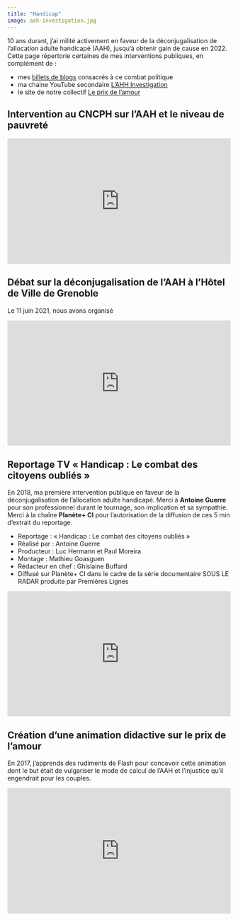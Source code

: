 ```yaml
---
title: "Handicap"
image: aah-investigation.jpg
---
```


10 ans durant, j'ai milité activement en faveur de la déconjugalisation de l'allocation adulte handicapé (AAH), jusqu'à obtenir gain de cause en 2022. Cette page répertorie certaines de mes interventions publiques, en complément de :

- mes [billets de blogs](https://www.kevinpolisano.fr/#category=handicap) consacrés à ce combat politique
- ma chaine YouTube secondaire [L'AHH Investigation](https://www.youtube.com/@laahinvestigation303)
- le site de notre collectif [Le prix de l'amour](https://leprixdelamour.fr/)

## Intervention au CNCPH sur l'AAH et le niveau de pauvreté

::: {style="position: relative; padding-bottom: 56.25%; height: 0; overflow: hidden; max-width: 100%; text-align: center;"}
<iframe src="https://www.youtube.com/embed/CcJfXE-Dk_0?si=EjS8DMUyMasT_6bx&amp;start=755" 
          title="YouTube video player" 
          frameborder="0" 
          allow="accelerometer; autoplay; clipboard-write; encrypted-media; gyroscope; picture-in-picture; web-share" 
          allowfullscreen 
          style="position: absolute; top: 0; left: 50%; transform: translateX(-50%); width: 100%; height: 100%;"> </iframe>
:::

## Débat sur la déconjugalisation de l'AAH à l'Hôtel de Ville de Grenoble 

Le 11 juin 2021, nous avons organisé

::: {style="position: relative; padding-bottom: 56.25%; height: 0; overflow: hidden; max-width: 100%; text-align: center;"}
<iframe src="https://www.youtube.com/embed/C6Q5ojTQnaI?si=m-GQpCe05oHy0eEI"
          title="YouTube video player" 
          frameborder="0" 
          allow="accelerometer; autoplay; clipboard-write; encrypted-media; gyroscope; picture-in-picture; web-share" 
          allowfullscreen 
          style="position: absolute; top: 0; left: 50%; transform: translateX(-50%); width: 100%; height: 100%;"> </iframe>
:::



## Reportage TV « Handicap : Le combat des citoyens oubliés »

En 2018, ma première intervention publique en faveur de la déconjugalisation de l'allocation adulte handicapé. Merci à **Antoine Guerre** pour son professionnel durant le tournage, son implication et sa sympathie. Merci à la chaîne **Planète+ CI** pour l’autorisation de la diffusion de ces 5 min d’extrait du reportage.

- Reportage : « Handicap : Le combat des citoyens oubliés »
- Réalisé par : Antoine Guerre
- Producteur : Luc Hermann et Paul Moreira
- Montage : Mathieu Goasguen
- Rédacteur en chef : Ghislaine Buffard
- Diffusé sur Planète+ CI dans le cadre de la série documentaire SOUS LE RADAR produite par Premières Lignes

::: {style="position: relative; padding-bottom: 56.25%; height: 0; overflow: hidden; max-width: 100%; text-align: center;"}
<iframe src="https://www.youtube.com/embed/n4e3RlC8qFo?si=xcpePcDopJuKPppU" 
          title="YouTube video player" 
          frameborder="0" 
          allow="accelerometer; autoplay; clipboard-write; encrypted-media; gyroscope; picture-in-picture; web-share" 
          allowfullscreen 
          style="position: absolute; top: 0; left: 50%; transform: translateX(-50%); width: 100%; height: 100%;"> </iframe>
:::

## Création d'une animation didactive sur le prix de l'amour

En 2017, j'apprends des rudiments de Flash pour concevoir cette animation dont le but était de vulgariser le mode de calcul de l'AAH et l'injustice qu'il engendrait pour les couples.

::: {style="position: relative; padding-bottom: 56.25%; height: 0; overflow: hidden; max-width: 100%; text-align: center;"}
<iframe src="https://www.youtube.com/embed/noSmEZq8MVg?si=x_rLEoY3iPmj_9Nc" 
          title="YouTube video player" 
          frameborder="0" 
          allow="accelerometer; autoplay; clipboard-write; encrypted-media; gyroscope; picture-in-picture; web-share" 
          allowfullscreen 
          style="position: absolute; top: 0; left: 50%; transform: translateX(-50%); width: 100%; height: 100%;"> </iframe>
:::
